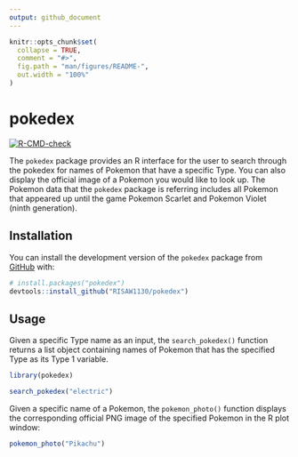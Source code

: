 ```yaml
---
output: github_document
---
```


<!-- README.md is generated from README.Rmd. Please edit that file -->

```r
knitr::opts_chunk$set(
  collapse = TRUE,
  comment = "#>",
  fig.path = "man/figures/README-",
  out.width = "100%"
)
```

# pokedex

<!-- badges: start -->
[![R-CMD-check](https://github.com/RISAW1130/pokedex/actions/workflows/R-CMD-check.yaml/badge.svg)](https://github.com/RISAW1130/pokedex/actions/workflows/R-CMD-check.yaml)
<!-- badges: end -->

The `pokedex` package provides an R interface for the user to search through the pokedex for names of Pokemon that have a specific Type. You can also display the official image of a Pokemon you would like to look up. The Pokemon data that the `pokedex` package is referring includes all Pokemon that appeared up until the game Pokemon Scarlet and Pokemon Violet (ninth generation).

## Installation

You can install the development version of the `pokedex` package from [GitHub](https://github.com/) with:

``` r
# install.packages("pokedex")
devtools::install_github("RISAW1130/pokedex")
```

## Usage

Given a specific Type name as an input, the `search_pokedex()` function returns a list object containing names of Pokemon that has the specified Type as its Type 1 variable.

```r
library(pokedex)

search_pokedex("electric")
```

Given a specific name of a Pokemon, the `pokemon_photo()` function displays the corresponding official PNG image of the specified Pokemon in the R plot window:

```r
pokemon_photo("Pikachu")
```
